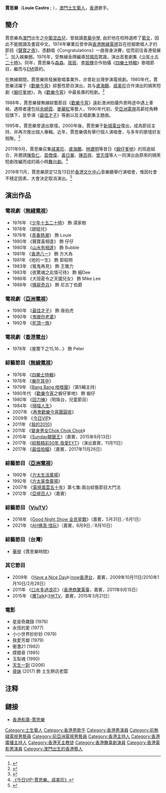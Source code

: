 {{藝人
| 姓名 = 賈思樂
| 類型 = 男歌手
| 圖片 = 賈思樂.jpg
| 圖片尺寸 = 
| 圖片簡介 = 2019年7月，出席演唱會海報拍攝活動。
| 英文名 = Louie Castro
| 綽號 = Louie
| 國籍 = {{CNMO}}<br>{{PRT}}
| 出生日期 = {{birth date and age|1954|10|01}}<ref>{{Cite web |url=http://www.state.gov/r/pa/ei/biog/287394.htm |title=林建明爆賈思樂年齡秘密：用兩蚊搭車 |access-date=2019-05-14 |archive-date=2019-05-14 |archive-url=https://web.archive.org/web/20190514100153/http://www.state.gov/r/pa/ei/biog/287394.htm |dead-url=no }}</ref>
| 出生地點 = {{MAC-1951}}
| 逝世日期 =  
| 逝世地點 = 
| 職業 = 歌手、演員、電台唱片騎師
| 語言 = 粵語、葡萄牙語、英語、普通話
| 教育程度 = 
| 宗教信仰 =  [[天主教|天主教]]<ref>{{cite news|url=https://hk.on.cc/hk/bkn/cnt/entertainment/20191025/bkn-20191025080819371-1025_00862_001.html|title=「嫩口長者」賈思樂靠知己開解治愈抑鬱|publisher=東網|date=2019-10-25}}</ref>
| 配偶 = 
| 音樂類型 = 
| 出身地 = 
| 出道作 = [[少年十五二十時|少年十五二十時]]
| 出道日期 = 1974年
| 代表作 = [[蝦仔爹哋|蝦仔爹哋]]
| 活躍年代 = 1976年至今
| 唱片公司 = 
| 經紀公司 = 
| 網站 = 
| IMDb = 1501078
}}

'''賈思樂'''（'''Louie Castro''' ; {{bd|1954年|10月1日|||catIdx=C}}），[[澳門土生葡人|澳門土生葡人]]，[[香港|香港]]歌手。

== 簡介 ==
賈思樂為[[澳門|澳門]]出生之[[澳門土生葡人|中葡混血兒]]，曾就讀[[粵華中學|粵華中學]], 由於他在校時選修了[[葡文|葡文]]，因此不能閱讀及書寫中文。1974年畢業后曾參與[[香港無線電視|香港無線電視]]旨在挖掘歌唱人才的節目《[[聲寶之夜|聲寶之夜]]》，憑翻唱《Congratulations》一曲晉身決賽，從而前往香港發展<ref>{{cite episode |episode=賈思樂 |series=[[講東講西|講東講西]] |date=2015-11-26 |network=[[香港電台第一台|香港電台第一台]] |language=zh-yue }}</ref>，加入娛樂圈。1976年，受無線金牌編導[[甘國亮|甘國亮]]賞識，演出首套劇集《[[少年十五二十時|少年十五二十時]]》。同年，賈思樂与[[森森|森森]]、[[斑斑|斑斑]]、[[李振輝|李振輝]]合作拍攝《[[四樂士特輯|四樂士特輯]]》歌唱節目，繼而与[[EMI|EMI]]簽約。

在無線期間，賈思樂除發展歌唱事業外，亦曾赴台灣參演電視劇。1980年代，賈思樂活躍于《[[歡樂今宵|歡樂今宵]]》綜藝性節目演出，其与[[盧海鵬|盧海鵬]]、[[戚美珍|戚美珍]]合作演出的搞笑短劇《[[蝦仔爹哋|蝦仔爹哋]]》，為《[[歡樂今宵|歡樂今宵]]》中最長壽的短劇。<ref>{{Cite web |url=http://v.youku.com/v_show/id_XMTk3NDY1NDA=.html |title=《電視風雲五十年》第七集 |access-date=2011-12-17 |archive-date=2020-02-02 |archive-url=https://web.archive.org/web/20200202074046/http://v.youku.com/v_show/id_XMTk3NDY1NDA=.html |dead-url=no }}</ref>

1988年，賈思樂替無線綜藝節目《[[歡樂今宵|歡樂今宵]]》遠赴澳洲拍攝外景時途中遇上車禍，遇險者還包括[[余綺霞|余綺霞]]、[[麥麗紅|麥麗紅]]等藝人，1990年代初，受[[亞洲電視|亞洲電視]]高薪挖角轉投旗下，並參演《[[最佳才子|最佳才子]]》等劇以及主唱劇集主題曲。

1995年，賈思樂曾退出歌壇。2000年後，賈思樂于[[新城電台|新城電台]]復出，成為節目主持，并再次推出個人專輯。近年，賈思樂偶有舉行個人演唱會，与多年的歌壇好友相聚。<ref>{{Cite web |url=http://www.youtube.com/watch?v=DbyHkx8q4jY |title=賈思樂弦續友情30載音樂會 |access-date=2011-12-17 |archive-date=2020-02-02 |archive-url=https://web.archive.org/web/20200202074046/https://www.youtube.com/watch?v=DbyHkx8q4jY |dead-url=no }}</ref>

2011年9月，賈思樂召集[[戚美珍|戚美珍]]、[[盧海鵬|盧海鵬]]、[[林建明|林建明]]等昔日《[[蝦仔爹哋|蝦仔爹哋]]》的班底組合，并邀請[[陳奐仁|陳奐仁]]、[[苗僑偉|苗僑偉]]、[[黃日華|黃日華]]、[[陳百祥|陳百祥]]、[[曾志偉|曾志偉]]等人一同演出由原來的搞笑短劇改編而成的兩小時[[舞台劇|舞台劇]]。<ref>[http://www.tudou.com/programs/view/noOzCyGsTbM/ 《今日VIP-賈思樂、戚美珍》]</ref>

2019年11月，賈思樂原定12及13日於[[香港文化中心|香港文化中心]]音樂廳舉行演唱會，惟因社會不穩定因素，大會決定取消演出。<ref>{{Cite web|title=賈思樂今晚演唱會取消|url=https://www.mpweekly.com/entertainment/focus/local/20191113-173623|accessdate=2019-11-19|date=2019-11-13|work=明周娛樂|language=en-US|archive-date=2021-01-21|archive-url=https://web.archive.org/web/20210121145540/https://www.mpweekly.com/entertainment/focus/local/20191113-173623|dead-url=no}}</ref>

== 演出作品 ==
=== 電視劇（[[無綫電視|無綫電視]]） ===
*1976年 《[[少年十五二十時|少年十五二十時]]》 飾 湯家樹
*1978年 《甜姐兒》
*1978年 《[[青春熱潮|青春熱潮]]》 飾 Louie
*1980年 《聲寶喜相逢》 飾 仔仔
*1980年 《[[山水有相逢|山水有相逢]]》 飾 Bubble
*1981年 《[[香港八一|香港八一]]》 飾 方大為
*1981年 《他的一生》 飾 郭昭明
*1983年 《冤鬼再見》 飾 王雅力
*1983年 《夜驚魂之此情可待》 飾 細Dee
*1986年 《大班密令之天國兒女》 飾 Mike Lee
*1988年 《[[殭屍奇兵|殭屍奇兵]]》 飾 尼古丁伯爵

=== 電視劇（[[亞洲電視|亞洲電視]]） ===
*1990年 《[[最佳才子|最佳才子]]》 飾 唐伯虎
*1990年 《[[鬼做你老婆|鬼做你老婆]]》
*1992年 《[[死頂一族|死頂一族]]》

=== 電視劇（[[香港電台|香港電台]]） ===
*1978年 《屋簷下之15,16...》 飾 Peter

=== 綜藝節目（[[無線電視|無線電視]]） ===
*1976年 《[[四樂士特輯|四樂士特輯]]》
*1978年 《[[樂在其中|樂在其中]]》
*1979年 《[[Bang_Bang_咁嘅聲|Bang Bang 咁嘅聲]]》（第5輯主持）
*1980年代 《[[歡樂今宵|歡樂今宵]]之蝦仔爹哋》 飾 蝦仔
*1980年 《[[回力棒_(電視節目)|回力棒]]》（明珠台，兒童節目）
*1984年 《[[掃描人生|掃描人生]]》
*2007年 《[[再會歡樂今宵團圓夜|再會歡樂今宵團圓夜]]》
*2009年 《[[今日VIP|今日VIP]]》
*2011年 《[[我的2010|我的2010]]》
*2011年 《[[變身男女Chok_Chok_Chok|變身男女Chok Chok Chok]]》
*2015年 《[[Sunday靚聲王|Sunday靚聲王]]》（嘉賓，2015年9月13日）
*2017年 《[[我愛EYT|綜藝精彩50年 我愛EYT]]》（演出嘉賓，11月11日）
*2017年 《[[最佳拍檔_(無綫電視節目)|最佳拍檔]]》（嘉賓，2017年11月26日）

=== 綜藝節目（[[亞洲電視|亞洲電視]]） ===
*1992年 《[[方任利莎|方太生活廣場]]》
*1992年 《[[方任利莎|方太美食廣場]]》
*2007年 《[[電視風雲五十年|電視風雲五十年]]》第七集:兩台綜藝節目大鬥法
*2012年 《[[亞視百人|亞視百人]]》（嘉賓）

=== 綜藝節目（[[ViuTV|ViuTV]]） ===
*2018年 《[[Good_Night_Show_全民星戰|Good Night Show 全民星戰]]》（嘉賓，5月31日／6月1日）
*2021年 《[[AH佛真·惜玩|AH佛真·惜玩]]》（嘉賓，8月9日／8月10日）
=== 綜藝節目（台灣） ===
*[[華視|華視]]《賈思樂時間》

=== 其它節目 ===
*2009年 《[[Have_a_Nice_Day|Have a Nice Day]]》（[[now香港台|now香港台]]，嘉賓，2009年10月11日/2010年1月10日/2月28日）
*2011年 《[[口水多過浪花|口水多過浪花]]》（[[香港商業電臺|香港商業電臺]]，嘉賓，2011年9月15日）
*2015年 《[[爆Talk|爆Talk]]》（[[香港電視網絡|HKTV]]，嘉賓，2015年3月21日）

=== 電影 ===
*星座奇趣錄 (1976)
*永恆的愛 (1977)
*小小世界妙妙妙 (1978)
*我愛芳鄰 (1979)
*衝激21 (1982)
*摸錯骨 (1985)
*玉梨魂 (1990)
*[[天生一對　(香港電影)|天生一對]] (2006)
*[[骨妹|骨妹]] (2017) 飾 土生餅店老闆

== 注释 ==
{{reflist}}

== 鏈接 ==
*[http://hkmdb.com/db/people/view.mhtml?id=4997&display_set=big5 香港影庫-賈思樂] {{Wayback|url=http://hkmdb.com/db/people/view.mhtml?id=4997&display_set=big5 |date=20161113164346 }}
{{DEFAULTSORT:Castro}} 
[[Category:土生葡人|Category:土生葡人]]
[[Category:香港男歌手|Category:香港男歌手]]
[[Category:香港男演員|Category:香港男演員]]
[[Category:前無綫電視男藝員|Category:前無綫電視男藝員]]
[[Category:前亞洲電視男藝員|Category:前亞洲電視男藝員]]
[[Category:香港主持人|Category:香港主持人]]
[[Category:香港廣播主持人|Category:香港廣播主持人]]
[[Category:香港天主教徒|Category:香港天主教徒]]
[[Category:香港舞臺劇演員|Category:香港舞臺劇演員]]
[[Category:香港電影男演員|Category:香港電影男演員]]
[[Category:澳門出生的香港藝人|Category:澳門出生的香港藝人]]